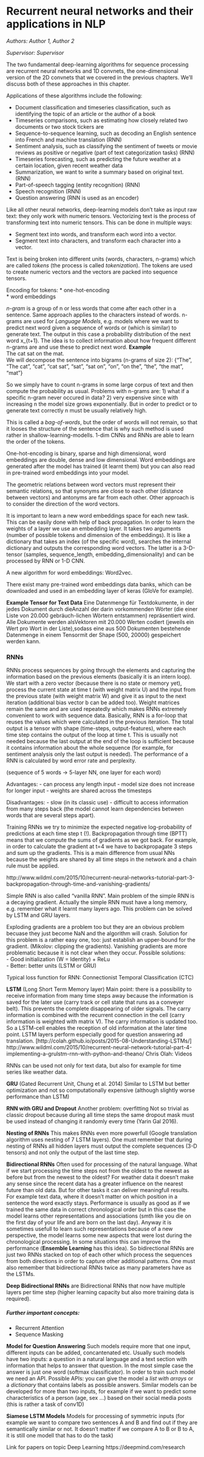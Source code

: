 # Recurrent neural networks and their applications in NLP

*Authors: Author 1, Author 2*

*Supervisor: Supervisor*


The two fundamental deep-learning algorithms for sequence processing are recurrent neural networks and 1D convnets, the one-dimensional version of the 2D convnets that we covered in the previous chapters. We’ll discuss both of these approaches in this chapter.

Applications of these algorithms include the following:

- Document classification and timeseries classification, such as identifying the topic of an article or the author of a book  
- Timeseries comparisons, such as estimating how closely related two documents or two stock tickers are 
- Sequence-to-sequence learning, such as decoding an English sentence into French and machine translation (RNN) 
- Sentiment analysis, such as classifying the sentiment of tweets or movie reviews as positive or negative (part of text categorization tasks) (RNN)
- Timeseries forecasting, such as predicting the future weather at a certain location, given recent weather data  
- Summarization, we want to write a summary based on original text.  (RNN)
- Part-of-speech tagging (entity recognition)  (RNN)  
- Speech recognition (RNN)  
- Question answering (RNN is used as an encoder)

Like all other neural networks, deep-learning models don’t take as input raw text: they only work with numeric tensors. Vectorizing text is the process of transforming text into numeric tensors. This can be done in multiple ways:

- Segment text into words, and transform each word into a vector.  
- Segment text into characters, and transform each character into a vector.  

Text is being broken into different units (words, characters, n-grams) which are called *tokens* (the process is called *tokenization*). The tokens are used to create numeric vectors and the vectors are packed into sequence tensors.

Encoding for tokens:
* one-hot-encoding  
* word embeddings

*n-gram* is a group of n or less words that come after each other in a sentence. Same approach applies to the characters instead of words. n-grams are used for *Language Models*, e.g.
models where we want to predict next word given a sequence of words or
(which is similar) to generate text. The output in this case
a probability distribution of the next word x_{t+1}. The idea is to collect information
about how frequent different n-grams are and use these to predict next word.
**Example**  
The cat sat on the mat.  
We will decompose the sentence into bigrams (n-grams of size 2):
{"The", "The cat", "cat", "cat sat", "sat", "sat on", "on", "on the", "the", "the mat", "mat"}

So we simply have to count n-grams in some large corpus of text and then compute the probability
as usual. Problems with n-grams are: 1) what if a specific n-gram never occured in data?
2) very expensive since with increasing n the model size grows exponentially. But in
order to predict or to generate text correctly n must be usually relatively high.

This is called a *bag-of-words*, but the order of words will not remain, so that it looses the structure of the sentence that is why such method is used rather in shallow-learning-modells. 1-dim CNNs and RNNs are able to learn the order of the tokens.

One-hot-encoding is binary, sparse and high dimensional, word embeddings are double, dense and low dimensional. Word embeddings are generated after the model has trained (it learnt them) but you can also read in pre-trained word embeddings into your model.

The geometric relations between word vectors must represent their semantic relations, so that synonyms are close to each other (distance between vectors) and antonyms are far from each other. Other approach is to consider the direction of the word vectors.

It is important to learn a new word embeddings space for each new task. This can be easily done with help of back propagation. In order to learn the weights of a layer we use an embedding layer. It takes two arguments (number of possible tokens and dimension of the embeddings). It is like a dictionary that takes an index (of the specific word), searches the internal dictionary and outputs the corresponding word vectors. The latter is a 3-D-tensor (samples, sequence_length, embedding_dimensionality) and can be processed by RNN or 1-D CNN.

A new algorithm for word embeddings: Word2vec.

There exist many pre-trained word embeddings data banks, which can be downloaded and used in an embedding layer of keras (GloVe for example).

**Example Tensor for Text Data**
Eine Datenmenge für Textdokumente, in der jedes Dokument durch dieAnzahl der darin vorkommenden Wörter (die einer Liste von 20.000 gebräuch-lichen Wörtern entstammen) repräsentiert wird. Alle Dokumente werden alsVektoren mit 20.000 Werten codiert (jeweils ein Wert pro Wort in der Liste),sodass eine aus 500 Dokumenten bestehende Datenmenge in einem Tensormit der Shape (500, 20000) gespeichert werden kann.



### RNNs
RNNs process sequences by going through the elements and 
capturing the information based on the previous elements (basically it is an intern loop). We start with a zero vector 
(because there is no state or memory yet), process the current state at time t (with weight matrix U) and the input from the previous state (with weight matrix W) and 
give it as input to the next iteration (additional bias vector b can be added too). Weight matrices
remain the same and are used repeatedly which makes RNNs extremely convenient to work
with sequence data.
Basically, RNN is a for-loop that reuses the values which were calculated in the previous iteration. The total output is a 
tensor with shape (time-steps, output-features), where each time step contains the output of the loop at time t. This is usually not needed because the last output at the end of the loop is sufficient because it contains information about the whole sequence (for example, for sentiment analysis only the last
output is needed). The performance of a RNN is calculated by word error rate and perplexity. 

(sequence of 5 words -> 5-layer NN, one layer for each word)

Advantages:
- can process any length input
- model size does not increase for longer input
- weights are shared across the timesteps

Disadvantages:
- slow (in its classic use)
- difficult to access information from many steps back (the model cannot learn
dependencies between words that are several steps apart).

Training RNNs we try to minimize the expected negative log-probability of
predictions at each time step t (!). Backpropagation through time (BPTT) means that
we compute the sums of gradients as we got back. For example, in order to
calculate the gradient at t=4 we have to backpropagate 3 steps and sum up the 
gradients. This is a main difference from usual NNs because the weights are shared by all time steps in the network and a chain rule must be applied.



http://www.wildml.com/2015/10/recurrent-neural-networks-tutorial-part-3-backpropagation-through-time-and-vanishing-gradients/

Simple RNN is also called "vanilla RNN". Main problem of the simple RNN is a decaying gradient. Actually the simple RNN must have a long memory, e.g. remember what it learnt many layers ago. This problem can be solved by LSTM and GRU layers. 

Exploding gradients are a problem too but they are an obvious problem becuase 
they just become NaN and the algorithm will crash. Solution for this problem is a rather easy one, too: just establish an upper-bound for the gradient. (Mikolov: clipping the gradients). Vanishing gradients are more problematic because it is not clear when they occur. Possible solutions:  
- Good initialization (W = Identity) + ReLu  
- Better: better units (LSTM or GRU)

Typical loss function for RNN: Connectionist Temporal Classification (CTC)

**LSTM** (Long Short Term Memory layer)
Main point: there is a possibility to receive information from 
many time steps away because the information is saved for the later use (carry track or cell state that runs as a conveyer belt). This prevents the complete disappearing of older signals. The carry information is combined with the recurrent connection in the cell (carry information is weighted with matrix V). The carry information is updated too. So a LSTM-cell enables the reception of old information at the later time point. 
LSTM layers perform especially good for question answering ad translation.
[http://colah.github.io/posts/2015-08-Understanding-LSTMs/]
http://www.wildml.com/2015/10/recurrent-neural-network-tutorial-part-4-implementing-a-grulstm-rnn-with-python-and-theano/
Chris Olah: Videos






RNNs can be used not only for text data, but also for example for time series like weather data.

**GRU** (Gated Recurrent Unit, Chung et al. 2014)
Similar to LSTM but better optimization and not so computationally expensive (although slightly worse performance than LSTM)


**RNN with GRU and Dropout**
Another problem: overfitting
Not so trivial as classic dropout because during all time steps the same dropout mask must be used instead of changing it randomly every time (Yarin Gal 2016). 

**Nesting of RNNs**
This makes RNNs even more powerfull (Google translation algorithm uses nesting of 7 LSTM layers). One must remember that during nesting of RNNs all hidden layers must output the complete sequences (3-D tensors) and not only the output of the last time step.

**Bidirectional RNNs**
Often used for processing of the natural language. What if we start processing the time steps not from the oldest to the newest as before but from the newest to the oldest? For weather data it doesn't make any sense since the recent data has a greater influence on the nearest future than old data. But for other tasks it can deliver meaningfull results. For example text data, where it doesn't matter on which position in a sentence the word exactly stays. Performance is usually as good as if we trained the same data in correct chronological order but in this case the model learns other representations and associations (smth like you die on the first day of your life and are born on the last day). Anyway it is sometimes usefull to learn such representations because of a new perspective, the model learns some new aspects that were lost during the chronological processing. In some situations this can improve the performance (**Ensemble Learning** has this idea).
So bidirectional RNNs are just two RNNs stacked on top of each other which process the sequences from both directions in order to capture other additional patterns. One must also remember that bidirectional RNNs twice as many parameters have as the LSTMs.

**Deep Bidirectional RNNs** are Bidirectional RNNs that now have multiple layers per time step (higher learning capacity but also more training data
is required).

##### Further important concepts:
- Recurrent Attention  
- Sequence Masking

**Model for Question Answering**
Such models require more that one input, different inputs can be added, concantenated etc. Usually such models have two inputs: a question in a natural language and a text section with information that helps to answer that question. In the most simple case the answer is just one word (softmax classificator). In order to train such model we need an API. Possible APIs: you can give the model a *list with arrays* or a *dictionary* that contains labels as possible answers. Similar models can be developed for more than two inputs, for example if we want to predict some characteristics of a person (age, sex ...) based on their social media posts (this is rather a task of conv1D)

**Siamese LSTM Models**
Models for processing of symmetric inputs (for example we want to compare two sentences A and B and find out if they are semantically similar or not. It doesn't matter if we compare A to B or B to A, it is still one modell that has to do the task)



Link for papers on topic Deep Learning
https://deepmind.com/research
